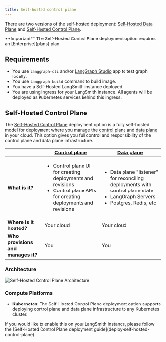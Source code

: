 ```yaml
---
title: Self-hosted control plane
---
```

There are two versions of the self-hosted deployment: [Self-Hosted Data Plane](deployment-options#self-hosted-data-plane) and [Self-Hosted Control Plane](deployment-options#self-hosted-control-plane).

<Info>
  **Important**
  The Self-Hosted Control Plane deployment option requires an [Enterprise](plans) plan.
</Info>

## Requirements

* You use `langgraph-cli` and/or [LangGraph Studio](langgraph-studio) app to test graph locally.
* You use `langgraph build` command to build image.
* You have a Self-Hosted LangSmith instance deployed.
* You are using Ingress for your LangSmith instance. All agents will be deployed as Kubernetes services behind this ingress.

## Self-Hosted Control Plane

The [Self-Hosted Control Plane](langgraph-self-hosted-control-plane) deployment option is a fully self-hosted model for deployment where you manage the [control plane](langgraph-control-plane) and [data plane](langgraph-data-plane) in your cloud. This option gives you full control and responsibility of the control plane and data plane infrastructure.

|                   | [Control plane](langgraph-control-plane) | [Data plane](langgraph-data-plane) |
|-------------------|-------------------|------------|
| **What is it?** | <ul><li>Control plane UI for creating deployments and revisions</li><li>Control plane APIs for creating deployments and revisions</li></ul> | <ul><li>Data plane "listener" for reconciling deployments with control plane state</li><li>LangGraph Servers</li><li>Postgres, Redis, etc</li></ul> |
| **Where is it hosted?** | Your cloud | Your cloud |
| **Who provisions and manages it?** | You | You |

### Architecture

![Self-Hosted Control Plane Architecture](images/self-hosted-control-plane-architecture.png)

### Compute Platforms

* **Kubernetes**: The Self-Hosted Control Plane deployment option supports deploying control plane and data plane infrastructure to any Kubernetes cluster.

<Tip>
  If you would like to enable this on your LangSmith instance, please follow the [Self-Hosted Control Plane deployment guide](deploy-self-hosted-control-plane).
</Tip>
